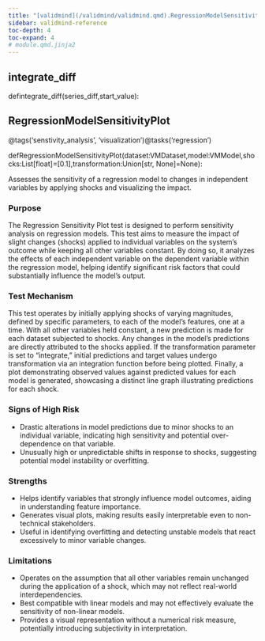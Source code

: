 ```yaml
---
title: "[validmind](/validmind/validmind.qmd).RegressionModelSensitivityPlot"
sidebar: validmind-reference
toc-depth: 4
toc-expand: 4
# module.qmd.jinja2
---
```


<!-- function.qmd.jinja2 -->

## integrate_diff<span class="suffix"></span>

<!-- signatures.jinja2 -->

::: {.signature}

<span class="kw">def</span><span class="name">integrate_diff</span>(<span class="params"><span class="n">series_diff</span><span class="muted">,</span></span><span class="params"><span class="n">start_value</span></span>):

:::

<!-- function.qmd.jinja2 -->

## RegressionModelSensitivityPlot<span class="suffix"></span>

<!-- signatures.jinja2 -->

::: {.signature}

<span class="decorators"><span class="decorator">@<span class="n">tags(<span class="s">'senstivity_analysis'</span>, <span class="s">'visualization'</span>)</span></span><span class="decorator">@<span class="n">tasks(<span class="s">'regression'</span>)</span></span></span>

<span class="kw">def</span><span class="name">RegressionModelSensitivityPlot</span>(<span class="params"><span class="n">dataset</span><span class="p">:</span><span class="n">VMDataset</span><span class="muted">,</span></span><span class="params"><span class="n">model</span><span class="p">:</span><span class="n">VMModel</span><span class="muted">,</span></span><span class="params"><span class="n">shocks</span><span class="p">:</span><span class="n">List</span><span class="p">\[</span><span class="nb">float</span><span class="p">\]</span><span class="o">=</span><span class="p">\[</span><span class="n">0.1</span><span class="p">\]</span><span class="muted">,</span></span><span class="params"><span class="n">transformation</span><span class="p">:</span><span class="n">Union</span><span class="p">\[</span><span class="nb">str</span><span class="p">, </span><span class="n">None</span><span class="p">\]</span><span class="o">=</span><span class="kc">None</span></span>):

:::

<!-- docstring.jinja2 -->

Assesses the sensitivity of a regression model to changes in independent variables by applying shocks and visualizing the impact.

### Purpose

The Regression Sensitivity Plot test is designed to perform sensitivity analysis on regression models. This test aims to measure the impact of slight changes (shocks) applied to individual variables on the system's outcome while keeping all other variables constant. By doing so, it analyzes the effects of each independent variable on the dependent variable within the regression model, helping identify significant risk factors that could substantially influence the model's output.

### Test Mechanism

This test operates by initially applying shocks of varying magnitudes, defined by specific parameters, to each of the model's features, one at a time. With all other variables held constant, a new prediction is made for each dataset subjected to shocks. Any changes in the model's predictions are directly attributed to the shocks applied. If the transformation parameter is set to "integrate," initial predictions and target values undergo transformation via an integration function before being plotted. Finally, a plot demonstrating observed values against predicted values for each model is generated, showcasing a distinct line graph illustrating predictions for each shock.

### Signs of High Risk

- Drastic alterations in model predictions due to minor shocks to an individual variable, indicating high sensitivity and potential over-dependence on that variable.
- Unusually high or unpredictable shifts in response to shocks, suggesting potential model instability or overfitting.

### Strengths

- Helps identify variables that strongly influence model outcomes, aiding in understanding feature importance.
- Generates visual plots, making results easily interpretable even to non-technical stakeholders.
- Useful in identifying overfitting and detecting unstable models that react excessively to minor variable changes.

### Limitations

- Operates on the assumption that all other variables remain unchanged during the application of a shock, which may not reflect real-world interdependencies.
- Best compatible with linear models and may not effectively evaluate the sensitivity of non-linear models.
- Provides a visual representation without a numerical risk measure, potentially introducing subjectivity in interpretation.

